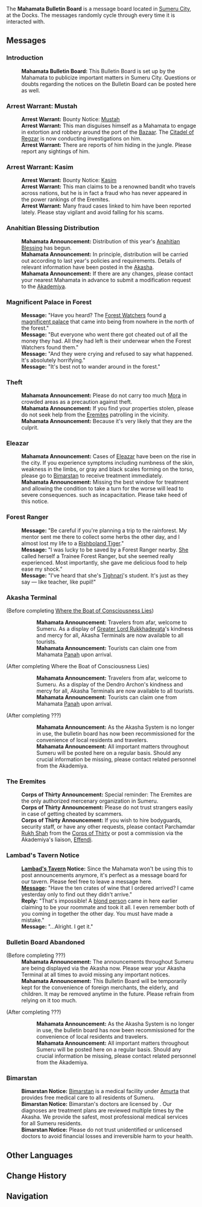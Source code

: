 {{Location Infobox
|image        = <gallery>
Point of Interest Mahamata Bulletin Board Location Context.png|In-game
Point of Interest Mahamata Bulletin Board Map Location.png|Map
</gallery>
|type         = Point of Interest
|type2        = Bulletin Board
|region       = Sumeru
|subregion    = Dharma Forest
|area         = Avidya Forest
|subarea      = Sumeru City
}}
The '''Mahamata Bulletin Board''' is a message board located in [[Sumeru City]], at the Docks. The messages randomly cycle through every time it is interacted with.

==Messages==
{{Dialogue start}}
===Introduction===
<!-- The below dialogue is presented differently from the intro message in [[Mondstadt General Goods Order Board]] where it precedes all other messages. Here it's treated like a regular messaged displayed at random. Therefore it should be put under its own section. -->
:'''Mahamata Bulletin Board:''' This Bulletin Board is set up by the Mahamata to publicize important matters in Sumeru City. Questions or doubts regarding the notices on the Bulletin Board can be posted here as well.

===Arrest Warrant: Mustah===
:'''Arrest Warrant:''' Bounty Notice: [[Mustah]]
:'''Arrest Warrant:''' This man disguises himself as a Mahamata to engage in extortion and robbery around the port of the [[Grand Bazaar|Bazaar]]. The [[Citadel of Regzar]] is now conducting investigations on him.
:'''Arrest Warrant:''' There are reports of him hiding in the jungle. Please report any sightings of him.

===Arrest Warrant: Kasim===
:'''Arrest Warrant:''' Bounty Notice: [[Kasim]]
:'''Arrest Warrant:''' This man claims to be a renowned bandit who travels across nations, but he is in fact a fraud who has never appeared in the power rankings of the Eremites.
:'''Arrest Warrant:''' Many fraud cases linked to him have been reported lately. Please stay vigilant and avoid falling for his scams.

===Anahitian Blessing Distribution===
:'''Mahamata Announcement:''' Distribution of this year's [[Anahitian Blessing]] has begun.
:'''Mahamata Announcement:''' In principle, distribution will be carried out according to last year's policies and requirements. Details of relevant information have been posted in the [[Akasha]].
:'''Mahamata Announcement:''' If there are any changes, please contact your nearest Mahamata in advance to submit a modification request to the [[Akademiya]].

===Magnificent Palace in Forest===
:'''Message:''' "Have you heard? The [[Forest Watchers]] found [[The Palace of Alcazarzaray|a magnificent palace]] that came into being from nowhere in the north of the forest."
:'''Message:''' "But everyone who went there got cheated out of all the money they had. All they had left is their underwear when the Forest Watchers found them."
:'''Message:''' "And they were crying and refused to say what happened. It's absolutely horrifying."
:'''Message:''' "It's best not to wander around in the forest."

===Theft===
:'''Mahamata Announcement:''' Please do not carry too much [[Mora]] in crowded areas as a precaution against theft.
:'''Mahamata Announcement:''' If you find your properties stolen, please do not seek help from the [[Eremites]] patrolling in the vicinity.
:'''Mahamata Announcement:''' Because it's very likely that they are the culprit.

===Eleazar===
:'''Mahamata Announcement:''' Cases of [[Eleazar]] have been on the rise in the city. If you experience symptoms including numbness of the skin, weakness in the limbs, or gray and black scales forming on the torso, please go to [[Bimarstan]] to receive treatment immediately.
:'''Mahamata Announcement:''' Missing the best window for treatment and allowing the condition to take a turn for the worse will lead to severe consequences. such as incapacitation. Please take heed of this notice.

===Forest Ranger===
:'''Message:''' "Be careful if you're planning a trip to the rainforest. My mentor sent me there to collect some herbs the other day, and I almost lost my life to a [[Rishboland Tiger]]."
:'''Message:''' "I was lucky to be saved by a Forest Ranger nearby. [[Collei|She]] called herself a Trainee Forest Ranger, but she seemed really experienced. Most importantly, she gave me delicious food to help ease my shock."
:'''Message:''' "I've heard that she's [[Tighnari]]'s student. It's just as they say &mdash; like teacher, like pupil!"

===Akasha Terminal===
;(Before completing [[Where the Boat of Consciousness Lies]])
::'''Mahamata Announcement:''' Travelers from afar, welcome to Sumeru. As a display of [[Greater Lord Rukkhadevata]]'s kindness and mercy for all, Akasha Terminals are now available to all tourists.
::'''Mahamata Announcement:''' Tourists can claim one from Mahamata [[Panah]] upon arrival.

;(After completing Where the Boat of Consciousness Lies)
::'''Mahamata Announcement:''' Travelers from afar, welcome to Sumeru. As a display of the Dendro Archon's kindness and mercy for all, Akasha Terminals are now available to all tourists.
::'''Mahamata Announcement:''' Tourists can claim one from Mahamata [[Panah]] upon arrival.

;(After completing ???){{Verify}}
::'''Mahamata Announcement:''' As the Akasha System is no longer in use, the bulletin board has now been recommissioned for the convenience of local residents and travelers.
::'''Mahamata Announcement:''' All important matters throughout Sumeru will be posted here on a regular basis. Should any crucial information be missing, please contact related personnel from the Akademiya.

===The Eremites===
:'''Corps of Thirty Announcement:''' Special reminder: The Eremites are the only authorized mercenary organization in Sumeru.
:'''Corps of Thirty Announcement:''' Please do not trust strangers easily in case of getting cheated by scammers.
:'''Corps of Thirty Announcement:''' If you wish to hire bodyguards, security staff, or have any other requests, please contact Parchamdar [[Rukh Shah]] from the [[Corps of Thirty]] or post a commission via the Akademiya's liaison, [[Effendi]].

===Lambad's Tavern Notice===
:'''[[Lambad's Tavern]] Notice:''' Since the Mahamata won't be using this to post announcements anymore, it's perfect as a message board for our tavern. Please feel free to leave a message here.
:'''[[Alhaitham|Message]]:''' "Have the ten crates of wine that I ordered arrived? I came yesterday only to find out they didn't arrive."
:'''Reply:''' "That's impossible! A [[Kaveh|blond person]] came in here earlier claiming to be your roommate and took it all. I even remember both of you coming in together the other day. You must have made a mistake."
:'''Message:''' "...Alright. I get it."

===Bulletin Board Abandoned===
;(Before completing ???){{Verify}}
:'''Mahamata Announcement:''' The announcements throughout Sumeru are being displayed via the Akasha now. Please wear your Akasha Terminal at all times to avoid missing any important notices.
:'''Mahamata Announcement:''' This Bulletin Board will be temporarily kept for the convenience of foreign merchants, the elderly, and children. It may be removed anytime in the future. Please refrain from relying on it too much.

;(After completing ???){{Verify}}
::'''Mahamata Announcement:''' As the Akasha System is no longer in use, the bulletin board has now been recommissioned for the convenience of local residents and travelers.
::'''Mahamata Announcement:''' All important matters throughout Sumeru will be posted here on a regular basis. Should any crucial information be missing, please contact related personnel from the Akademiya.

===Bimarstan===
:'''Bimarstan Notice:''' [[Bimarstan]] is a medical facility under [[Amurta]] that provides free medical care to all residents of Sumeru.
:'''Bimarstan Notice:''' Bimarstan's doctors are licensed by {{Rubi|Amurta|Biology}}. Our diagnoses are treatment plans are reviewed multiple times by the Akasha. We provide the safest, most professional medical services for all Sumeru residents.
:'''Bimarstan Notice:''' Please do not trust unidentified or unlicensed doctors to avoid financial losses and irreversible harm to your health.
{{Dialogue end}}

==Other Languages==
{{Other Languages
|default_hidden = 1
|en      = Mahamata Bulletin Board
|zhs     = 教令官公告板
|zhs_rm  = Jiàolìng-guān Gōnggào-bǎn
|zht     = 教令官公告板
|zht_rm  = Jiàolìng-guān Gōnggào-bǎn
|ja      = 教令官告知板
|ja_rm   = Kyouryoukan Kokuchiban
|ko      = 교령관 게시판
|ko_rm   = Gyoryeonggwan Gesipan
|es      = Tablón de anuncios de la Academia
|fr      = Panneau d'affichage des mahamatas
|ru      = Доска объявлений махамат
|th      = กระดานข่าวสารของเจ้าหน้าที่สถาบัน
|th_rm   = 
|vi      = Bảng Thông Báo Của Mahamata
|de      = Mahamata-Ankündigungstafel
|id      = Papan Pengumuman Mahamata
|pt      = Quadro de avisos dos Mahamata
|tr      = 
|it      = 
}}

==Change History==
{{Change History|3.0}}

==Navigation==
{{PoI Navbox|Sumeru}}